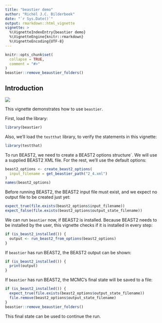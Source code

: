 ```yaml
---
title: "beastier demo"
author: "Richèl J.C. Bilderbeek"
date: "`r Sys.Date()`"
output: rmarkdown::html_vignette
vignette: >
  %\VignetteIndexEntry{beastier demo}
  %\VignetteEngine{knitr::rmarkdown}
  %\VignetteEncoding{UTF-8}
---
```


```r
knitr::opts_chunk$set(
  collapse = TRUE,
  comment = "#>"
)
beastier::remove_beaustier_folders()
```

## Introduction

![](beastier_logo.png)

This vignette demonstrates how to use `beastier`.

First, load the library:

```r
library(beastier)
```

Also, we'll load the `testthat` library, to verify the statements in this vignette:

```r
library(testthat)
```

To run BEAST2, we need to create a BEAST2 options structure`. We will use
a supplied BEAST2 XML file. For the rest, we'll use the default options:

```r
beast2_options <- create_beast2_options(
  input_filename = get_beastier_path("2_4.xml")
)
names(beast2_options)
```


Before running BEAST2, the BEAST2 input file must exist,
and we expect no output file to be created just yet:

```r
expect_true(file.exists(beast2_options$input_filename))
expect_false(file.exists(beast2_options$output_state_filename))
```

We can run `beastier` now, if BEAST2 is installed. Because BEAST2 needs
to be installed by the user, this vignette checks if it is installed in every step:

```r
if (is_beast2_installed()) {
  output <- run_beast2_from_options(beast2_options)
}
```

If `beastier` has run BEAST2, the BEAST2 output can be shown:

```r
if (is_beast2_installed()) {
  print(output)
}
```

If `beastier` has run BEAST2, the MCMC's final state will be saved to a file: 

```r
if (is_beast2_installed()) {
  expect_true(file.exists(beast2_options$output_state_filename))
  file.remove(beast2_options$output_state_filename)
}
beastier::remove_beaustier_folders()
```

This final state can be used to continue the run.
